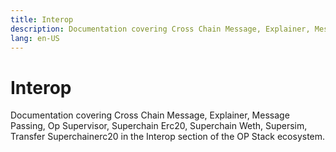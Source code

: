 ```yaml
---
title: Interop
description: Documentation covering Cross Chain Message, Explainer, Message Passing, Op Supervisor, Superchain Erc20, Superchain Weth, Supersim, Transfer Superchainerc20 in the Interop section of the OP Stack ecosystem.
lang: en-US
---
```



# Interop

Documentation covering Cross Chain Message, Explainer, Message Passing, Op Supervisor, Superchain Erc20, Superchain Weth, Supersim, Transfer Superchainerc20 in the Interop section of the OP Stack ecosystem.

<Cards>
  <Card title="Interoperability explainer" href="/stack/interop/explainer" />

  <Card title="Architecture" href="/stack/interop/architecture" />  

  <Card title="Anatomy of a cross-chain message" href="/stack/interop/cross-chain-message" />


  <Card title="Interop message passing overview" href="/stack/interop/message-passing" />

  <Card title="OP Supervisor" href="/stack/interop/op-supervisor" />

  <Card title="Supersim multichain development environment" href="/stack/interop/supersim" />

  <Card title="Cross domain assets" href="/stack/interop/assets" />

  <Card title="Interop devnet" href="/stack/interop/devnet" />

  <Card title="Interoperability predeploys" href="/stack/interop/predeploy" />
  
  <Card title="Cross-chain security" href="/stack/interop/security" />
</Cards>
